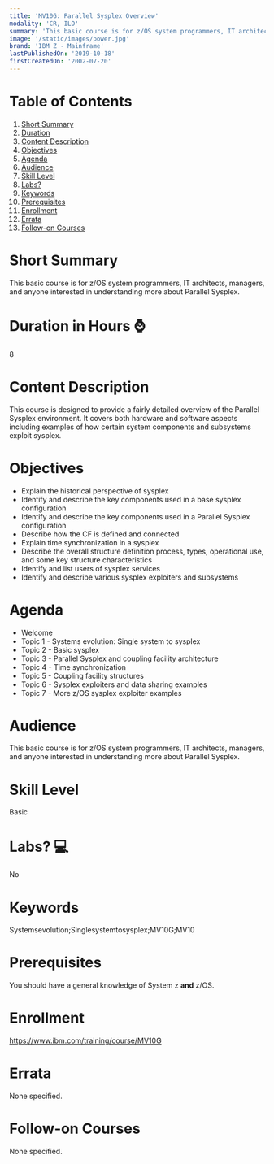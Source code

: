 ```yaml
---
title: 'MV10G: Parallel Sysplex Overview'
modality: 'CR, ILO'
summary: 'This basic course is for z/OS system programmers, IT architects, managers, and anyone interested in understanding more about Parallel Sysplex.'
image: '/static/images/power.jpg'
brand: 'IBM Z - Mainframe'
lastPublishedOn: '2019-10-18'
firstCreatedOn: '2002-07-20'
---
```

# Table of Contents
1.  [Short Summary](#short-summary)
2.  [Duration](#duration-in-hours-)
3.  [Content Description](#content-description)
4.  [Objectives](#objectives)
5.  [Agenda](#agenda)
6.  [Audience](#audience)
7.  [Skill Level](#skill-level)
8.  [Labs?](#labs-)
9.  [Keywords](#keywords)
10. [Prerequisites](#prerequisites)
11. [Enrollment](#enrollment)
12. [Errata](#errata)
13. [Follow-on Courses](#follow-on-courses)

# Short Summary
This basic course is for z/OS system programmers, IT architects, managers, and anyone interested in understanding more about Parallel Sysplex.

# Duration in Hours ⌚
8

# Content Description
<p>This course is designed to provide a fairly detailed overview of the Parallel Sysplex environment. It covers both hardware and software aspects including examples of how certain system components and subsystems exploit sysplex.</p>

# Objectives
<ul>
	<li>Explain the historical perspective of sysplex</li>
	<li>Identify and describe the key components used in a base sysplex configuration</li>
	<li>Identify and describe the key components used in a Parallel Sysplex configuration</li>
	<li>Describe how the CF is defined and connected</li>
	<li>Explain time synchronization in a sysplex</li>
	<li>Describe the overall structure definition process, types, operational use, and some key structure characteristics</li>
	<li>Identify and list users of sysplex services</li>
	<li>Identify and describe various sysplex exploiters and subsystems</li>
</ul>

# Agenda
<ul><li>Welcome</li><li>Topic 1 - Systems evolution: Single system to sysplex</li><li>Topic 2 - Basic sysplex</li><li>Topic 3 - Parallel Sysplex and coupling facility architecture</li><li>Topic 4 - Time synchronization</li><li>Topic 5 - Coupling facility structures</li><li>Topic 6 - Sysplex exploiters and data sharing examples</li><li>Topic 7 - More z/OS sysplex exploiter examples</li></ul>

# Audience
<p>This basic course is for z/OS system programmers, IT architects, managers, and anyone interested in understanding more about Parallel Sysplex.</p>

# Skill Level
Basic

# Labs? 💻
No

# Keywords
Systemsevolution;Singlesystemtosysplex;MV10G;MV10

# Prerequisites
<p>You should have a general knowledge of System z <strong>and</strong> z/OS.</p>

# Enrollment
https://www.ibm.com/training/course/MV10G

# Errata
None specified.

# Follow-on Courses
None specified.

